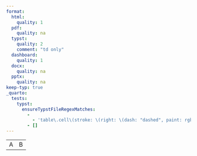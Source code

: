```yaml
---
format:
  html:
    quality: 1
  pdf:
    quality: na
  typst:
    quality: 2
    comment: "td only"
  dashboard:
    quality: 1
  docx:
    quality: na
  pptx:
    quality: na
keep-typ: true
_quarto:
  tests:
    typst:
      ensureTypstFileRegexMatches:
        -
          - 'table\.cell\(stroke: \(right: \(dash: "dashed", paint: rgb\(178, 34, 34\), thickness: 2.25pt\)\)\)\[A\]'
        - []
---
```


```{=html}
<table>
    <tr><td style="border-right: solid firebrick dashed">A</td><td>B</td></tr>
</table>
```

